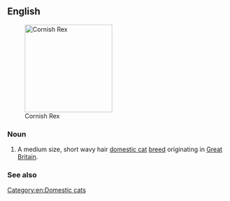 ==English==
[[Image:CRX Casper.JPG|thumb|right|200px|Cornish Rex]]
===Noun===
{{en-noun|head=[[Cornish]] [[Rex]]|es}}

# A medium size, short wavy hair [[domestic cat]] [[breed]] originating in [[Great Britain]].

===See also===
{{pedia}}
{{commonslite}}

[[Category:en:Domestic cats]]